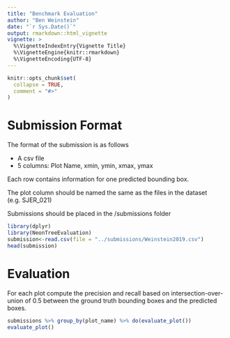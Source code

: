 ```yaml
---
title: "Benchmark Evaluation"
author: "Ben Weinstein"
date: "`r Sys.Date()`"
output: rmarkdown::html_vignette
vignette: >
  %\VignetteIndexEntry{Vignette Title}
  %\VignetteEngine{knitr::rmarkdown}
  %\VignetteEncoding{UTF-8}
---
```


```r
knitr::opts_chunk$set(
  collapse = TRUE,
  comment = "#>"
)
```

# Submission Format

The format of the submission is as follows

* A csv file
* 5 columns: Plot Name, xmin, ymin, xmax, ymax

Each row contains information for one predicted bounding box.

The plot column should be named the same as the files in the dataset (e.g. SJER_021)

Submissions should be placed in the /submissions folder

```r
library(dplyr)
library(NeonTreeEvaluation)
submission<-read.csv(file = "../submissions/Weinstein2019.csv")
head(submission)
```
# Evaluation

For each plot compute the precision and recall based on intersection-over-union of 0.5 between the ground truth bounding boxes and the predicted boxes.

```r
submissions %>% group_by(plot_name) %>% do(evaluate_plot())
evaluate_plot()
```


